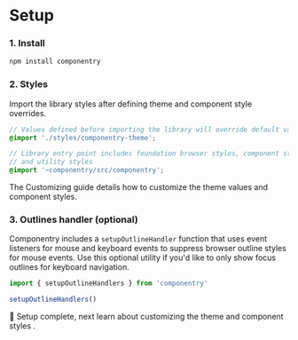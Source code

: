 
# Setup

### 1. Install

```sh
npm install componentry
```

### 2. Styles

Import the library styles after defining theme and component style overrides.

```scss
// Values defined before importing the library will override default values
@import './styles/componentry-theme';

// Library entry point includes foundation browser styles, component styles,
// and utility styles
@import '~componentry/src/componentry';
```

The <Anchor to='/getting-started/customizing'>Customizing</Anchor> guide details how to
customize the theme values and component styles.

### 3. Outlines handler (optional)

Componentry includes a `setupOutlineHandler` function that uses event listeners for mouse
and keyboard events to suppress browser outline styles for mouse events. Use this optional
utility if you'd like to only show focus outlines for keyboard navigation.

```javascript
import { setupOutlineHandlers } from 'componentry'

setupOutlineHandlers()
```

<Text mt='xl'>
  <span role='img' aria-label='tada'>
    🎉
  </span>
  Setup complete, next learn about <Anchor to='/getting-started/customizing'>
    customizing the theme and component styles
  </Anchor>.
</Text>
